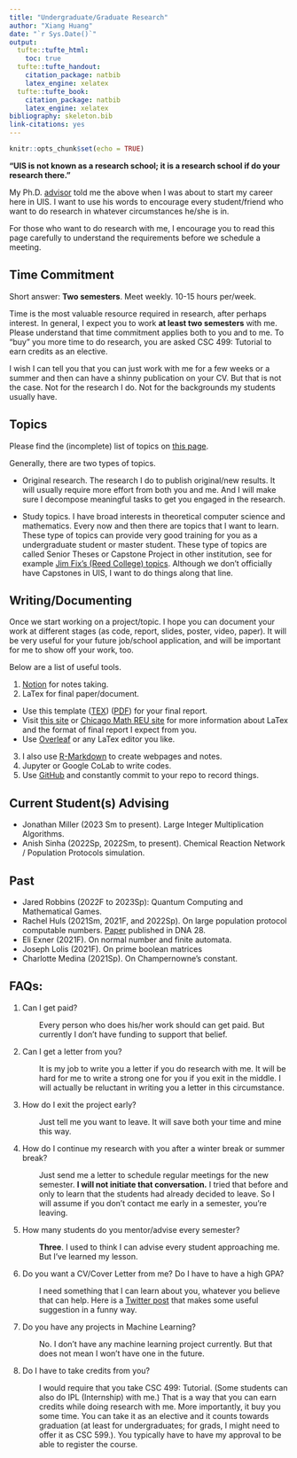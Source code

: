 ```yaml
---
title: "Undergraduate/Graduate Research"
author: "Xiang Huang"
date: "`r Sys.Date()`"
output:
  tufte::tufte_html: 
    toc: true
  tufte::tufte_handout:
    citation_package: natbib
    latex_engine: xelatex
  tufte::tufte_book:
    citation_package: natbib
    latex_engine: xelatex
bibliography: skeleton.bib
link-citations: yes
---
```


```r
knitr::opts_chunk$set(echo = TRUE)
```

**"UIS is not known as a research school; it is a research school if do your research there."**

My Ph.D. [advisor](https://jacklutz.com/) told me the above when I was about to start my career here in UIS. I want to use his words to encourage every student/friend who want to do research in whatever circumstances he/she is in.

For those who want to do research with me, I encourage you to read this page carefully to understand the requirements before we schedule a meeting.

## Time Commitment

Short answer: **Two semesters**. Meet weekly. 10-15 hours per/week.

Time is the most valuable resource required in research, after perhaps interest. In general, I expect you to work **at least two semesters** with me. Please understand that time commitment applies both to you and to me. To "buy" you more time to do research, you are asked CSC 499: Tutorial to earn credits as an elective. 

I wish I can tell you that you can just work with me for a few weeks or a summer and then can have a shinny publication on your CV. But that is not the case. Not for the research I do. Not for the backgrounds my students usually have.

## Topics

Please find the (incomplete) list of topics on [this page](topics.html).

Generally, there are two types of topics.

-   Original research. The research I do to publish original/new results. It will usually require more effort from both you and me. And I will make sure I decompose meaningful tasks to get you engaged in the research.

-   Study topics. I have broad interests in theoretical computer science and mathematics. Every now and then there are topics that I want to learn. These type of topics can provide very good training for you as a undergraduate student or master student. These type of topics are called Senior Theses or Capstone Project in other institution, see for example [Jim Fix's (Reed College) topics](https://jimfix.github.io/research.html). Although we don't officially have Capstones in UIS, I want to do things along that line.

## Writing/Documenting

Once we start working on a project/topic. I hope you can document your work at different stages (as code, report, slides, poster, video, paper). It will be very useful for your future job/school application, and will be important for me to show off your work, too.

Below are a list of useful tools.

1.  [Notion](https://notion.so) for notes taking.
2.  LaTex for final paper/document.
  -   Use this template ([TEX](LaTex-template/TEMPLATE.tex)) ([PDF](LaTex-template/TEMPLATE.pdf)) for your final report.
  -   Visit [this site](https://math.vanderbilt.edu/bohmanar/latex.html) or [Chicago Math REU site](http://math.uchicago.edu/~may/REU2022/) for more information about LaTex and the format of final report I expect from you.
  - Use [Overleaf](https://www.overleaf.com/) or any LaTex editor you like. 
3.  I also use [R-Markdown](https://rmarkdown.rstudio.com/) to create webpages and notes.
4. Jupyter or Google CoLab to write codes.
5. Use [GitHub](https://github.com/) and constantly commit to your repo to record things. 

## Current Student(s) Advising
- Jonathan Miller (2023 Sm to present). Large Integer Multiplication Algorithms.
- Anish Sinha (2022Sp, 2022Sm, to present). Chemical Reaction Network / Population Protocols simulation. 

## Past
- Jared Robbins (2022F to 2023Sp): Quantum Computing and Mathematical Games.
- Rachel Huls (2021Sm, 2021F, and 2022Sp). On large population protocol computable numbers. [Paper](https://arxiv.org/abs/2206.06594) published in DNA 28. 
- Eli Exner (2021F). On normal number and finite automata. 
- Joseph Lolis (2021F). On prime boolean matrices
- Charlotte Medina (2021Sp). On Champernowne's constant. 

## FAQs:
  
1. Can I get paid?
  <p style="margin-left: 30px">Every person who does his/her work should can get paid. But currently I don't have funding to support that belief. 
  </p>  

2. Can I get a letter from you?
  <p style="margin-left: 30px">It is my job to write you a letter if you do research with me. It will be hard for me to write a strong one for you if you exit in the middle. I will actually be reluctant in writing you a letter in this circumstance. </p>  
3. How do I exit the project early?
  <p style="margin-left: 30px">Just tell me you want to leave. It will save both your time and mine this way. </p> 

4. How do I continue my research with you after a winter break or summer break? 
  <p style="margin-left: 30px">Just send me a letter to schedule regular meetings for the new semester. **I will not initiate that conversation.** I tried that before and only to learn that the students had already decided to leave. So I will assume if you don't contact me early in a semester, you're leaving.</p>
  
5. How many students do you mentor/advise every semester? 
<p style="margin-left: 30px">**Three**. I used to think I can advise every student approaching me. But I've learned my lesson.</p> 

6. Do you want a CV/Cover Letter from me? Do I have to have a high GPA?
<p style="margin-left: 30px"> I need something that I can learn about you, whatever you believe that can help. Here is a [Twitter post](https://twitter.com/jbhuang0604/status/1627191986091438080?s=12&t=N3lPFCtR3BV7qWGTd_cCUw) that makes some useful suggestion in a funny way.</p> 

7. Do you have any projects in Machine Learning? 
<p style="margin-left: 30px">No. I don't have any machine learning project currently. But that does not mean I won't have one in the future.</p>

8. Do I have to take credits from you?
<p style="margin-left: 30px">I would require that you take CSC 499: Tutorial. (Some students can also do IPL (Internship) with me.) That is a way that you can earn credits while doing research with me. More importantly, it buy you some time. You can take it as an elective and it counts towards graduation (at least for undergraduates; for grads, I might need to offer it as CSC 599.).  You typically have to have my approval to be able to register the course.</p>


